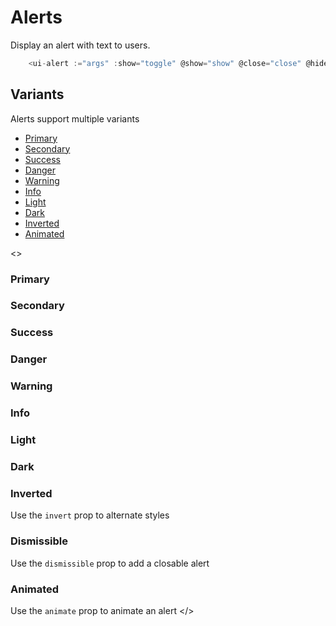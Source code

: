 
# Alerts
Display an alert with text to users.

```javascript
    <ui-alert :="args" :show="toggle" @show="show" @close="close" @hide="hide">{{ args.default }}</ui-alert>
```

## Variants

Alerts support multiple variants

- [Primary](?path=/docs/ui-bootstrap-alert--primary&args=#primary)
- [Secondary](?path=/docs/ui-bootstrap-alert--secondary&args=#secondary)
- [Success](?path=/docs/ui-bootstrap-alert--success&args=#success)
- [Danger](?path=/docs/ui-bootstrap-alert--danger&args=#danger)
- [Warning](?path=/docs/ui-bootstrap-alert--warning&args=#warning)
- [Info](?path=/docs/ui-bootstrap-alert--info&args=#info)
- [Light](?path=/docs/ui-bootstrap-alert--light&args=#light)
- [Dark](?path=/docs/ui-bootstrap-alert--dark&args=#dark)
- [Inverted](?path=/docs/ui-bootstrap-alert--inverted&args=#inverted)
- [Animated](?path=/docs/ui-bootstrap-alert--animated&args=#animated)

<>

### Primary
<Canvas>
  <Story id="ui-bootstrap-alert--primary"/>
</Canvas>

### Secondary
<Canvas>
  <Story id="ui-bootstrap-alert--secondary" />
</Canvas>

### Success
<Canvas>
  <Story id="ui-bootstrap-alert--success" />
</Canvas>

### Danger
<Canvas>
  <Story id="ui-bootstrap-alert--danger" />
</Canvas>

### Warning
<Canvas>
  <Story id="ui-bootstrap-alert--warning" />
</Canvas>

### Info
<Canvas>
  <Story id="ui-bootstrap-alert--info" />
</Canvas>

### Light
<Canvas>
  <Story id="ui-bootstrap-alert--light" />
</Canvas>

### Dark
<Canvas>
  <Story id="ui-bootstrap-alert--dark" />
</Canvas>

### Inverted

Use the `invert` prop to alternate styles 
<Canvas>
  <Story id="ui-bootstrap-alert--inverted" />
</Canvas>

### Dismissible

Use the `dismissible` prop to add a closable alert
<Canvas>
  <Story id="ui-bootstrap-alert--dismissible" />
</Canvas>

### Animated

Use the `animate` prop to animate an alert
<Canvas>
  <Story id="ui-bootstrap-alert--animated" />
</Canvas>
</>
